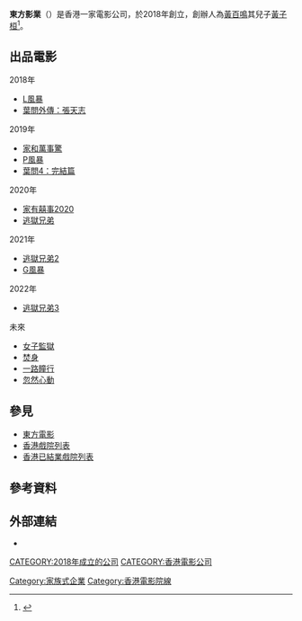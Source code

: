 {{Otheruses|東方影業}}
{{Infobox Company
| logo = 
| name = 東方影業
| name_en = Mandarin Motion Pictures Ltd
| company_type = 私人公司
| traded_as = 
| industry = 電影製作、發行
| location = {{HKG}}
| founder = [[黃子桓|黃子桓]]
| key_people = [[黃百鳴|黃百鳴]]
| products = [[電影|電影]]、[[電影院|戲院]]
| subsid = 東方影業出品
| homepage = 
}}
'''東方影業'''（{{lang-en|Mandarin Motion Pictures Ltd}}）是香港一家電影公司，於2018年創立，創辦人為[[黃百鳴|黃百鳴]]其兒子[[黃子桓|黃子桓]]<ref>{{cite news |title=打響創業頭炮！黃子桓成立新影業公司 |url=https://hk.on.cc/hk/bkn/cnt/entertainment/20180322/bkn-20180322202915337-0322_00862_001.html |accessdate=2020-08-07 |work=東方日報 |date=2020-03-22}}</ref>。

== 出品電影 ==
;2018年
*[[L風暴|L風暴]]
*[[葉問外傳：張天志|葉問外傳：張天志]]
;2019年
*[[家和萬事驚|家和萬事驚]]
*[[P風暴|P風暴]]
*[[葉問4：完結篇|葉問4：完結篇]]
;2020年
*[[家有囍事2020|家有囍事2020]]
*[[逃獄兄弟|逃獄兄弟]]
;2021年
*[[逃獄兄弟2|逃獄兄弟2]]
*[[G風暴|G風暴]]
;2022年
*[[逃獄兄弟3|逃獄兄弟3]]
;未來
*[[女子監獄_(2021年電影)|女子監獄]]
*[[焚身|焚身]]
*[[一路瞳行|一路瞳行]]
*[[忽然心動|忽然心動]]

== 參見 ==
*[[東方電影_(香港)|東方電影]]
*[[香港戲院列表|香港戲院列表]]
*[[香港已結業戲院列表|香港已結業戲院列表]]

== 參考資料 ==
{{reflist}}

== 外部連結 ==
*{{hkmdb company|4242|東方影業}}

{{企業小作品}}
[[Category:家族式企業|Category:家族式企業]]
[[CATEGORY:2018年成立的公司|CATEGORY:2018年成立的公司]]
[[CATEGORY:香港電影公司|CATEGORY:香港電影公司]]
[[Category:香港電影院線|Category:香港電影院線]]